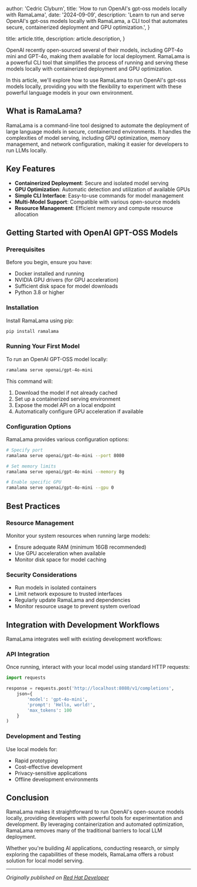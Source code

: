 
  author: 'Cedric Clyburn',
  title: 'How to run OpenAI\'s gpt-oss models locally with RamaLama',
  date: '2024-09-09',
  description: 'Learn to run and serve OpenAI\'s gpt-oss models locally with RamaLama, a CLI tool that automates secure, containerized deployment and GPU optimization.',
}

  title: article.title,
  description: article.description,
}


OpenAI recently open-sourced several of their models, including GPT-4o mini and GPT-4o, making them available for local deployment. RamaLama is a powerful CLI tool that simplifies the process of running and serving these models locally with containerized deployment and GPU optimization.

In this article, we'll explore how to use RamaLama to run OpenAI's gpt-oss models locally, providing you with the flexibility to experiment with these powerful language models in your own environment.

## What is RamaLama?

RamaLama is a command-line tool designed to automate the deployment of large language models in secure, containerized environments. It handles the complexities of model serving, including GPU optimization, memory management, and network configuration, making it easier for developers to run LLMs locally.

## Key Features

- **Containerized Deployment**: Secure and isolated model serving
- **GPU Optimization**: Automatic detection and utilization of available GPUs
- **Simple CLI Interface**: Easy-to-use commands for model management
- **Multi-Model Support**: Compatible with various open-source models
- **Resource Management**: Efficient memory and compute resource allocation

## Getting Started with OpenAI GPT-OSS Models

### Prerequisites

Before you begin, ensure you have:
- Docker installed and running
- NVIDIA GPU drivers (for GPU acceleration)
- Sufficient disk space for model downloads
- Python 3.8 or higher

### Installation

Install RamaLama using pip:

```bash
pip install ramalama
```

### Running Your First Model

To run an OpenAI GPT-OSS model locally:

```bash
ramalama serve openai/gpt-4o-mini
```

This command will:
1. Download the model if not already cached
2. Set up a containerized serving environment
3. Expose the model API on a local endpoint
4. Automatically configure GPU acceleration if available

### Configuration Options

RamaLama provides various configuration options:

```bash
# Specify port
ramalama serve openai/gpt-4o-mini --port 8080

# Set memory limits
ramalama serve openai/gpt-4o-mini --memory 8g

# Enable specific GPU
ramalama serve openai/gpt-4o-mini --gpu 0
```

## Best Practices

### Resource Management

Monitor your system resources when running large models:
- Ensure adequate RAM (minimum 16GB recommended)
- Use GPU acceleration when available
- Monitor disk space for model caching

### Security Considerations

- Run models in isolated containers
- Limit network exposure to trusted interfaces
- Regularly update RamaLama and dependencies
- Monitor resource usage to prevent system overload

## Integration with Development Workflows

RamaLama integrates well with existing development workflows:

### API Integration

Once running, interact with your local model using standard HTTP requests:

```python
import requests

response = requests.post('http://localhost:8080/v1/completions', 
    json={
        'model': 'gpt-4o-mini',
        'prompt': 'Hello, world!',
        'max_tokens': 100
    }
)
```

### Development and Testing

Use local models for:
- Rapid prototyping
- Cost-effective development
- Privacy-sensitive applications
- Offline development environments

## Conclusion

RamaLama makes it straightforward to run OpenAI's open-source models locally, providing developers with powerful tools for experimentation and development. By leveraging containerization and automated optimization, RamaLama removes many of the traditional barriers to local LLM deployment.

Whether you're building AI applications, conducting research, or simply exploring the capabilities of these models, RamaLama offers a robust solution for local model serving.

---

*Originally published on [Red Hat Developer](https://developers.redhat.com/articles/2024/09/09/how-run-openais-gpt-oss-models-locally-ramalama)*

